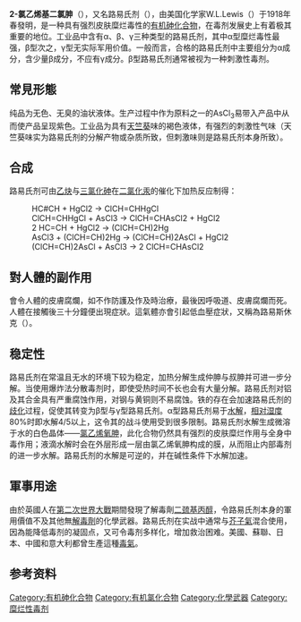 {{Refimprove|time=2017-01-18T08:14:07+00:00}}
{{chembox
| verifiedrevid = 440592218
| Name = '''2-氯乙烯基二氯胂'''
| ImageFile1 = Lewisite.svg
| ImageSize1 =
| ImageName1 = Lewisite
| ImageFileL2 = Lewisite-calculated-by-MP2-3D-balls.png
| ImageSizeL2 = 150px
| ImageFileR2 = Lewisite-calculated-by-MP2-3D-SF.png
| ImageSizeR2 = 150px
| IUPACName = 2-chloroethenylarsonous dichloride
| OtherNames = 2-chloroethenyldichloroarsine<br>2-chlorovinyldichloroarsine<br>路易氏剂
| Reference = <ref>[http://pubchem.ncbi.nlm.nih.gov/summary/summary.cgi?cid=5372798&loc=ec_rcs Lewisite I - Compound Summary], [[PubChem|PubChem]].</ref>
| Section1 = {{Chembox Identifiers
| ChemSpiderID_Ref = {{chemspidercite|correct|chemspider}}
| ChemSpiderID = 4522971
| InChI = 1/C2H2AsCl3/c4-2-1-3(5)6/h1-2H/b2-1+
| InChIKey = GIKLTQKNOXNBNY-OWOJBTEDBF
| StdInChI_Ref = {{stdinchicite|correct|chemspider}}
| StdInChI = 1S/C2H2AsCl3/c4-2-1-3(5)6/h1-2H/b2-1+
| StdInChIKey_Ref = {{stdinchicite|correct|chemspider}}
| StdInChIKey = GIKLTQKNOXNBNY-OWOJBTEDSA-N
| CASNo_Ref = {{cascite|correct|??}}
| CASNo = 541-25-3
| PubChem = 5372798
| MeSHName = lewisite
| SMILES = Cl[As](Cl)\C=C\Cl
}}
| Section2 = {{Chembox Properties
| Formula = C<sub>2</sub>H<sub>2</sub>AsCl<sub>3</sub>
| MolarMass = 207.32 g/mol
| Density = 1.89 g/cm<sup>3</sup>
| MeltingPt = –18 °C
| BoilingPt = 190 °C
}}
| Section3 = {{Chembox Hazards
| NFPA-H = 4
| NFPA-F = 1
| NFPA-R = 1
}}
}}
'''2-氯乙烯基二氯胂'''（{{lang-en|2-Chloroethenyldichloroarsine}}），又名路易氏剂（{{lang-en|Lewisite}}），由美国化学家W.L.Lewis（{{lang|en|Winford Lee Lewis}}）于1918年春發明，是一种具有强烈皮肤糜烂毒性的[[有机砷化合物|有机砷化合物]]，在毒剂发展史上有着极其重要的地位。工业品中含有α、β、γ三种类型的路易氏剂，其中α型糜烂毒性最强，β型次之，γ型无实际军用价值。一般而言，合格的路易氏剂中主要组分为α成分，含少量β成分，不应有γ成分。β型路易氏剂通常被视为一种刺激性毒剂。

== 常見形態 ==
纯品为无色、无臭的油状液体。生产过程中作为原料之一的AsCl<sub>3</sub>易带入产品中从而使产品呈现紫色。工业品为具有[[天竺葵屬|天竺葵]]味的褐色液体，有强烈的刺激性气味（天竺葵味实为路易氏剂的分解产物或杂质所致，但刺激味则是路易氏剂本身所致）。

== 合成 ==
路易氏剂可由[[乙炔|乙炔]]与[[三氯化砷|三氯化砷]]在[[二氯化汞|二氯化汞]]的催化下加热反应制得：
: <chem>HC#CH + HgCl2 -> ClCH=CHHgCl</chem>
: <chem>ClCH=CHHgCl + AsCl3 -> ClCH=CHAsCl2 + HgCl2</chem>
: <chem>2 HC=CH + HgCl2 -> (ClCH=CH)2Hg</chem>
: <chem>AsCl3 + (ClCH=CH)2Hg -> (ClCH=CH)2AsCl + HgCl2</chem>
: <chem>(ClCH=CH)2AsCl + AsCl3 -> 2 ClCH=CHAsCl2</chem>

== 對人體的副作用 ==

會令人體的皮膚腐爛，如不作防護及作及時治療，最後因呼吸道、皮膚腐爛而死。人體在接觸後三十分鐘便出現症狀。這氣體亦會引起低血壓症狀，又稱為路易斯休克（{{lang-en|Lewis Shock}}）。

== 稳定性 ==
路易氏剂在常温且无水的环境下较为稳定，加热分解生成仲胂与叔胂并可进一步分解。当使用爆炸法分散毒剂时，即使受热时间不长也会有大量分解。路易氏剂对铝及其合金具有严重腐蚀作用，对钢与黄铜则不易腐蚀。铁的存在会加速路易氏剂的[[歧化|歧化]]过程，促使其转变为β型与γ型路易氏剂。α型路易氏剂易于[[水解|水解]]，[[相对湿度|相对湿度]]80%时即水解4/5以上，这令其的战斗使用受到很多限制。路易氏剂水解生成微溶于水的白色晶体——[[氯乙烯氧胂|氯乙烯氧胂]]，此化合物仍然具有强烈的皮肤糜烂作用与全身中毒作用；液滴水解时会在外层形成一层由氯乙烯氧胂构成的膜，从而阻止内部毒剂的进一步水解。路易氏剂的水解是可逆的，并在碱性条件下水解加速。

== 軍事用途 ==
由於英國人在[[第二次世界大戰|第二次世界大戰]]期間發現了解毒劑[[二巯基丙醇|二巯基丙醇]]，令路易氏剂本身的軍用價值不及其他無[[解毒劑|解毒劑]]的化學武器。路易氏剂在实战中通常与[[芥子氣|芥子氣]]混合使用，因為能降低毒剂的凝固点，又可令毒剂多样化，增加救治困难。美國、蘇聯、日本、中國和意大利都曾生產這種[[毒氣|毒氣]]。

==参考资料==
{{Reflist}}

{{化學武器}}

{{Authority control}}
[[Category:有机砷化合物|Category:有机砷化合物]]
[[Category:有机氯化合物|Category:有机氯化合物]]
[[Category:化學武器|Category:化學武器]]
[[Category:糜烂性毒剂|Category:糜烂性毒剂]]